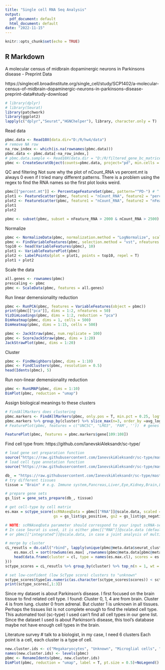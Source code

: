 ```yaml
---
title: "Single cell RNA Seq Analysis"
output:
  pdf_document: default
  html_document: default
date: "2022-11-15"
---
```


```r
knitr::opts_chunk$set(echo = TRUE)
```

## R Markdown

A molecular census of midbrain dopaminergic neurons in Parkinsons disease - Preprint Data

https://singlecell.broadinstitute.org/single_cell/study/SCP1402/a-molecular-census-of-midbrain-dopaminergic-neurons-in-parkinsons-disease-preprint-data#study-download

```r
# library(dplyr)
# library(Seurat)
library(patchwork)
library(ggplot2)
lapply(c("dplyr","Seurat","HGNChelper"), library, character.only = T)
```

Read data

```r
pbmc.data <- Read10X(data.dir="D:/R/hw4/data")
# remove NA row
na_row_index <- which(is.na(rownames(pbmc.data)))
pbmc.data <- pbmc.data[-na_row_index,]
# pbmc.data.sample <- Read10X(data.dir = "D:/R/filtered_gene_bc_matrices/hg19")
pbmc <- CreateSeuratObject(counts=pbmc.data, project="pd", min.cells = 3, min.features = 100)
```
QC and filtering
Not sure why the plot of nCount_RNA vs percent.mt is always 0 even if I tried many different patterns.
There is a problem using the regex to find the RNA names so the first plot looks weird.
```r
pbmc[["percent.mt"]] <- PercentageFeatureSet(pbmc, pattern="^PD-") # ^ means start from the beginning of the string
plot1 <- FeatureScatter(pbmc, feature1 = "nCount_RNA", feature2 = "percent.mt")
plot2 <- FeatureScatter(pbmc, feature1 = "nCount_RNA", feature2 = "nFeature_RNA")
plot1
plot2
```
```r
pbmc <- subset(pbmc, subset = nFeature_RNA > 2000 & nCount_RNA > 2500)
```

Normalize

```r
pbmc <- NormalizeData(pbmc, normalization.method = "LogNormalize", scale.factor = 10000)
pbmc <- FindVariableFeatures(pbmc, selection.method = "vst", nfeatures = 2000)
top10 <- head(VariableFeatures(pbmc), 10)
plot1 <- VariableFeaturePlot(pbmc)
plot2 <- LabelPoints(plot = plot1, points = top10, repel = T)
plot1 + plot2
```

Scale the data
```r
all.genes <- rownames(pbmc)
prescaling <- pbmc
pbmc <- ScaleData(pbmc, features = all.genes)
```
Run linear demensionality reduction
```r
pbmc <- RunPCA(pbmc, features = VariableFeatures(object = pbmc))
print(pbmc[["pca"]], dims = 1:2, nfeatures = 50)
VizDimLoadings(pbmc, dims = 1:2, reduction = "pca")
DimHeatmap(pbmc, dims = 1, cells = 500)
DimHeatmap(pbmc, dims = 1:15, cells = 500)

pbmc <- JackStraw(pbmc, num.replicate = 100)
pbmc <- ScoreJackStraw(pbmc, dims = 1:20)
JackStrawPlot(pbmc, dims = 1:20)
```
Cluster
```r
pbmc <- FindNeighbors(pbmc, dims = 1:10)
pbmc <- FindClusters(pbmc, resolution = 0.5)
head(Idents(pbmc), 5)
```


Run non-linear demensionality reduction
```r
pbmc <- RunUMAP(pbmc, dims = 1:10)
DimPlot(pbmc, reduction = "umap")
```

Assign biological meanings to these clusters
```r
# FindAllMarkers does clustering
pbmc.markers <- FindAllMarkers(pbmc, only.pos = T, min.pct = 0.25, logfc.threshold = 0.25, )
pbmc.markers %>% group_by(cluster) %>% slice_max(n=3, order_by =avg_log2FC)
# FeaturePlot(pbmc, features = c("UNC5C", "LMO3", 'PAM', ''))  # genes

FeaturePlot(pbmc, features = pbmc.markers$gene[109:108])
```

Find cell type from: https://github.com/IanevskiAleksandr/sc-type/

```r
# load gene set preparation function
source("https://raw.githubusercontent.com/IanevskiAleksandr/sc-type/master/R/gene_sets_prepare.R")
# load cell type annotation function
source("https://raw.githubusercontent.com/IanevskiAleksandr/sc-type/master/R/sctype_score_.R")

db_ = "https://raw.githubusercontent.com/IanevskiAleksandr/sc-type/master/ScTypeDB_full.xlsx";
# try different tissues
tissue = "Brain" # e.g. Immune system,Pancreas,Liver,Eye,Kidney,Brain,Lung,Adrenal,Heart,Intestine,Muscle,Placenta,Spleen,Stomach,Thymus 

# prepare gene sets
gs_list = gene_sets_prepare(db_, tissue)

# get cell-type by cell matrix
es.max = sctype_score(scRNAseqData = pbmc[["RNA"]]@scale.data, scaled = TRUE, 
                      gs = gs_list$gs_positive, gs2 = gs_list$gs_negative) 

# NOTE: scRNAseqData parameter should correspond to your input scRNA-seq matrix. 
# In case Seurat is used, it is either pbmc[["RNA"]]@scale.data (default), pbmc[["SCT"]]@scale.data, in case sctransform is used for normalization,
# or pbmc[["integrated"]]@scale.data, in case a joint analysis of multiple single-cell datasets is performed.

# merge by cluster
cL_resutls = do.call("rbind", lapply(unique(pbmc@meta.data$seurat_clusters), function(cl){
    es.max.cl = sort(rowSums(es.max[ ,rownames(pbmc@meta.data[pbmc@meta.data$seurat_clusters==cl, ])]), decreasing = !0)
    head(data.frame(cluster = cl, type = names(es.max.cl), scores = es.max.cl, ncells = sum(pbmc@meta.data$seurat_clusters==cl)), 10)
}))
sctype_scores = cL_resutls %>% group_by(cluster) %>% top_n(n = 1, wt = scores)  

# set low-confident (low ScType score) clusters to "unknown"
sctype_scores$type[as.numeric(as.character(sctype_scores$scores)) < sctype_scores$ncells/4] = "Unknown"
print(sctype_scores[,1:3])
```
Since my dataset is about Parkinson's disease. I first focused on the brain tissue to find related cell type.
I found: Cluster 0, 1, 4 are from brain. Cluster 4 is from lung. cluster 0 from adrenal. But cluster 1 is unknown in all tissues. Perhaps the tissues list is not complete enough to find the related cell type.
This automated tool (sc-type) I used can't find all cell types in our gene list. Since the dataset I used is about Parkinson's disease, this tool's database maybe not have enough cell types in the brain.


Literature survey # talk to a biologist, in my case, I need 6 clusters
Each point is a cell, each cluster is a type of cell.
```r
new.cluster.ids <- c("Megakaryocytes", "Unknown", "Microglial cells", "GABAergic neurons", "Mesothelial cells", "Oligodendrocytes")
names(new.cluster.ids) <- levels(pbmc)
pbmc <- RenameIdents(pbmc, new.cluster.ids)
DimPlot(pbmc, reduction = "umap", label = T, pt.size = 0.5)+NoLegend()

```

